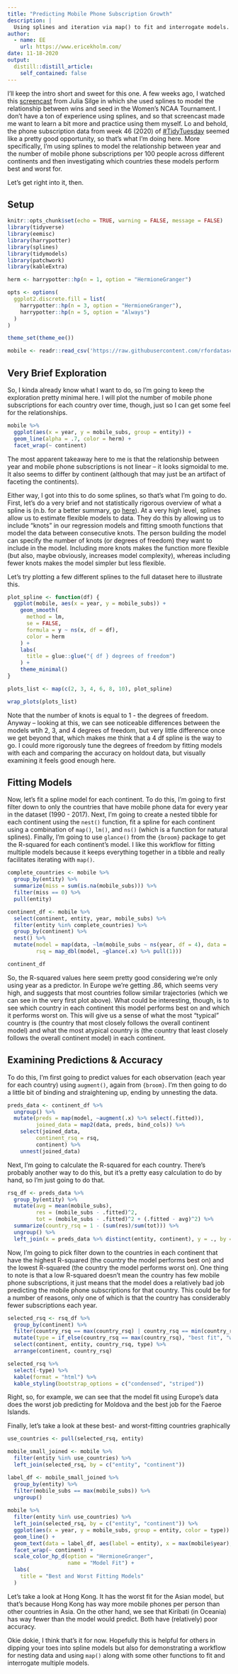 ```yaml
---
title: "Predicting Mobile Phone Subscription Growth"
description: |
  Using splines and iteration via map() to fit and interrogate models.
author:
  - name: EE
    url: https://www.ericekholm.com/
date: 11-18-2020
output:
  distill::distill_article:
    self_contained: false
---
```


I'll keep the intro short and sweet for this one. A few weeks ago, I watched this [screencast](https://juliasilge.com/blog/ncaa-tuning/) from Julia Silge in which she used splines to model the relationship between wins and seed in the Women's NCAA Tournament. I don't have a ton of experience using splines, and so that screencast made me want to learn a bit more and practice using them myself. Lo and behold, the phone subscription data from week 46 (2020) of [#TidyTuesday](https://github.com/rfordatascience/tidytuesday/blob/master/README.md) seemed like a pretty good opportunity, so that's what I'm doing here. More specifically, I'm using splines to model the relationship between year and the number of mobile phone subscriptions per 100 people across different continents and then investigating which countries these models perform best and worst for.

Let's get right into it, then.

## Setup

```r

knitr::opts_chunk$set(echo = TRUE, warning = FALSE, message = FALSE)
library(tidyverse)
library(eemisc)
library(harrypotter)
library(splines)
library(tidymodels)
library(patchwork)
library(kableExtra)

herm <- harrypotter::hp(n = 1, option = "HermioneGranger")

opts <- options(
  ggplot2.discrete.fill = list(
    harrypotter::hp(n = 3, option = "HermioneGranger"),
    harrypotter::hp(n = 5, option = "Always")
  )
)

theme_set(theme_ee())

mobile <- readr::read_csv('https://raw.githubusercontent.com/rfordatascience/tidytuesday/master/data/2020/2020-11-10/mobile.csv')
```

## Very Brief Exploration

So, I kinda already know what I want to do, so I'm going to keep the exploration pretty minimal here. I will plot the number of mobile phone subscriptions for each country over time, though, just so I can get some feel for the relationships.

```r
mobile %>%
  ggplot(aes(x = year, y = mobile_subs, group = entity)) +
  geom_line(alpha = .7, color = herm) +
  facet_wrap(~ continent)
```


The most apparent takeaway here to me is that the relationship between year and mobile phone subscriptions is not linear -- it looks sigmoidal to me. It also seems to differ by continent (although that may just be an artifact of faceting the continents).

Either way, I got into this to do some splines, so that's what I'm going to do. First, let's do a very brief and not statistically rigorous overview of what a spline is (n.b. for a better summary, go [here](https://bmcmedresmethodol.biomedcentral.com/articles/10.1186/s12874-019-0666-3)). At a very high level, splines allow us to estimate flexible models to data. They do this by allowing us to include "knots" in our regression models and fitting smooth functions that model the data between consecutive knots. The person building the model can specify the number of knots (or degrees of freedom) they want to include in the model. Including more knots makes the function more flexible (but also, maybe obviously, increases model complexity), whereas including fewer knots makes the model simpler but less flexible. 

Let's try plotting a few different splines to the full dataset here to illustrate this.

```r
plot_spline <- function(df) {
  ggplot(mobile, aes(x = year, y = mobile_subs)) +
    geom_smooth(
      method = lm,
      se = FALSE,
      formula = y ~ ns(x, df = df),
      color = herm
    ) +
    labs(
      title = glue::glue("{ df } degrees of freedom")
    ) +
    theme_minimal()
}

plots_list <- map(c(2, 3, 4, 6, 8, 10), plot_spline)

wrap_plots(plots_list)
```


Note that the number of knots is equal to 1 - the degrees of freedom. Anyway -- looking at this, we can see noticeable differences between the models wtih 2, 3, and 4 degrees of freedom, but very little difference once we get beyond that, which makes me think that a 4 df spline is the way to go. I could more rigorously tune the degrees of freedom by fitting models with each and comparing the accuracy on holdout data, but visually examining it feels good enough here.

## Fitting Models

Now, let's fit a spline model for each continent. To do this, I'm going to first filter down to only the countries that have mobile phone data for every year in the dataset (1990 - 2017). Next, I'm going to create a nested tibble for each continent using the `nest()` function, fit a spline for each continent using a combination of `map()`, `lm()`, and `ns()` (which is a function for natural splines). Finally, I'm going to use `glance()` from the `{broom}` package to get the R-squared for each continent's model. I like this workflow for fitting multiple models because it keeps everything together in a tibble and really facilitates iterating with `map()`.

```r
complete_countries <- mobile %>%
  group_by(entity) %>%
  summarize(miss = sum(is.na(mobile_subs))) %>%
  filter(miss == 0) %>%
  pull(entity)

continent_df <- mobile %>%
  select(continent, entity, year, mobile_subs) %>%
  filter(entity %in% complete_countries) %>%
  group_by(continent) %>%
  nest() %>%
  mutate(model = map(data, ~lm(mobile_subs ~ ns(year, df = 4), data = .x)),
         rsq = map_dbl(model, ~glance(.x) %>% pull(1)))

continent_df
```


So, the R-squared values here seem pretty good considering we're only using year as a predictor. In Europe we're getting .86, which seems very high, and suggests that most countries follow similar trajectories (which we can see in the very first plot above). What could be interesting, though, is to see which country in each continent this model performs best on and which it performs worst on. This will give us a sense of what the most "typical" country is (the country that most closely follows the overall continent model) and what the most atypical country is (the country that least closely follows the overall continent model) in each continent.

## Examining Predictions & Accuracy

To do this, I'm first going to predict values for each observation (each year for each country) using `augment()`, again from `{broom}`. I'm then going to do a little bit of binding and straightening up, ending by unnesting the data.

```r
preds_data <- continent_df %>%
  ungroup() %>%
  mutate(preds = map(model, ~augment(.x) %>% select(.fitted)),
         joined_data = map2(data, preds, bind_cols)) %>%
    select(joined_data, 
         continent_rsq = rsq,
         continent) %>%
    unnest(joined_data)
```


Next, I'm going to calculate the R-squared for each country. There's probably another way to do this, but it's a pretty easy calculation to do by hand, so I'm just going to do that.

```r
rsq_df <- preds_data %>%
  group_by(entity) %>%
  mutate(avg = mean(mobile_subs),
         res = (mobile_subs - .fitted)^2,
         tot = (mobile_subs - .fitted)^2 + (.fitted - avg)^2) %>%
  summarize(country_rsq = 1 - (sum(res)/sum(tot))) %>%
  ungroup() %>%
  left_join(x = preds_data %>% distinct(entity, continent), y = ., by = "entity")
```


Now, I'm going to pick filter down to the countries in each continent that have the highest R-squared (the country the model performs best on) and the lowest R-squared (the country the model performs worst on). One thing to note is that a low R-squared doesn't mean the country has few mobile phone subscriptions, it just means that the model does a relatively bad job predicting the mobile phone subscriptions for that country. This could be for a number of reasons, only one of which is that the country has considerably fewer subscriptions each year. 

```r
selected_rsq <- rsq_df %>%
  group_by(continent) %>%
  filter(country_rsq == max(country_rsq) | country_rsq == min(country_rsq)) %>%
  mutate(type = if_else(country_rsq == max(country_rsq), "best fit", "worst fit")) %>%
  select(continent, entity, country_rsq, type) %>%
  arrange(continent, country_rsq)

selected_rsq %>%
  select(-type) %>%
  kable(format = "html") %>%
  kable_styling(bootstrap_options = c("condensed", "striped"))
```


Right, so, for example, we can see that the model fit using Europe's data does the worst job predicting for Moldova and the best job for the Faeroe Islands.

Finally, let's take a look at these best- and worst-fitting countries graphically

```r
use_countries <- pull(selected_rsq, entity)

mobile_small_joined <- mobile %>%
  filter(entity %in% use_countries) %>%
  left_join(selected_rsq, by = c("entity", "continent"))

label_df <- mobile_small_joined %>%
  group_by(entity) %>%
  filter(mobile_subs == max(mobile_subs)) %>%
  ungroup()
  
mobile %>%
  filter(entity %in% use_countries) %>%
  left_join(selected_rsq, by = c("entity", "continent")) %>%
  ggplot(aes(x = year, y = mobile_subs, group = entity, color = type)) +
  geom_line() +
  geom_text(data = label_df, aes(label = entity), x = max(mobile$year), hjust = 1, fontface = "bold", show.legend = FALSE) +
  facet_wrap(~ continent) +
  scale_color_hp_d(option = "HermioneGranger",
                   name = "Model Fit") +
  labs(
    title = "Best and Worst Fitting Models"
  )
```


Let's take a look at Hong Kong. It has the worst fit for the Asian model, but that's because Hong Kong has way more mobile phones per person than other countries in Asia. On the other hand, we see that Kiribati (in Oceania) has way fewer than the model would predict. Both have (relatively) poor accuracy.

Okie dokie, I think that's it for now. Hopefully this is helpful for others in dipping your toes into spline models but also for demonstrating a workflow for nesting data and using `map()` along with some other functions to fit and interrogate multiple models.
